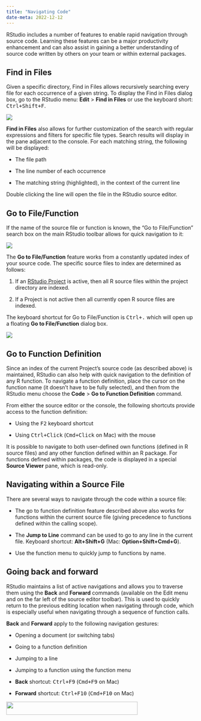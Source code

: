 ```yaml
---
title: "Navigating Code"
date-meta: 2022-12-12
---
```


RStudio includes a number of features to enable rapid navigation through source code. Learning these features can be a major productivity enhancement and can also assist in gaining a better understanding of source code written by others on your team or within external packages.

## Find in Files

Given a specific directory, Find in Files allows recursively searching every file for each occurrence of a given string. To display the Find in Files dialog box, go to the RStudio menu: **Edit** \> **Find in Files** or use the keyboard short: <kbd>Ctrl+Shift+F</kbd>.

![](images/find-in-files.png){fig-alt="A screenshot of the Find in Files popup with the 'Find' text prompt."}

**Find in Files** also allows for further customization of the search with regular expressions and filters for specific file types. Search results will display in the pane adjacent to the console. For each matching string, the following will be displayed:

-   The file path

-   The line number of each occurrence

-   The matching string (highlighted), in the context of the current line

Double clicking the line will open the file in the RStudio source editor.

## Go to File/Function

If the name of the source file or function is known, the "Go to File/Function" search box on the main RStudio toolbar allows for quick navigation to it:

![](images/go-to-function.png){fig-alt="A screenshot of the Go to File/Function menu item on the Source pane of RStudio."}

The **Go to File/Function** feature works from a constantly updated index of your source code. The specific source files to index are determined as follows:

1.  If an [RStudio Project](projects.html) is active, then all R source files within the project directory are indexed.

2.  If a Project is not active then all currently open R source files are indexed.

The keyboard shortcut for Go to File/Function is <kbd>Ctrl+.</kbd> which will open up a floating **Go to File/Function** dialog box.

![](../ui/images/go-to-file.png){fig-alt="A screenshot of the 'Go to File/Function' popup and it's matched search prompt"}

## Go to Function Definition

Since an index of the current Project's source code (as described above) is maintained, RStudio can also help with quick navigation to the definition of any R function. To navigate a function definition, place the cursor on the function name (it doesn't have to be fully selected), and then from the RStudio menu choose the **Code** \> **Go to Function Definition** command.

From either the source editor or the console, the following shortcuts provide access to the function definition:

-   Using the <kbd>F2</kbd> keyboard shortcut

-   Using <kbd>Ctrl+Click</kbd> (<kbd>Cmd+Click</kbd> on Mac) with the mouse

It is possible to navigate to both user-defined own functions (defined in R source files) and any other function defined within an R package. For functions defined within packages, the code is displayed in a special **Source Viewer** pane, which is read-only.

## Navigating within a Source File

There are several ways to navigate through the code within a source file:

-   The go to function definition feature described above also works for functions within the current source file (giving precedence to functions defined within the calling scope).

-   The **Jump to Line** command can be used to go to any line in the current file. Keyboard shortcut: **Alt+Shift+G** (Mac: **Option+Shift+Cmd+G**).

-   Use the function menu to quickly jump to functions by name.

## Going back and forward

RStudio maintains a list of active navigations and allows you to traverse them using the **Back** and **Forward** commands (available on the Edit menu and on the far left of the source editor toolbar). This is used to quickly return to the previous editing location when navigating through code, which is especially useful when navigating through a sequence of function calls.

**Back** and **Forward** apply to the following navigation gestures:

-   Opening a document (or switching tabs)

-   Going to a function definition

-   Jumping to a line

-   Jumping to a function using the function menu

- **Back** shortcut: <kbd>Ctrl+F9</kbd> (<kbd>Cmd+F9</kbd> on Mac)  
- **Forward** shortcut: <kbd>Ctrl+F10</kbd> (<kbd>Cmd+F10</kbd> on Mac)  

![](images/back-forward-arrows.png){fig-alt="A screenshot of the Source Pane menu in RStudio and the Back/Forward arrows" width="350" height="35"}
